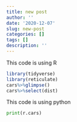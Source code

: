 ```yaml
---
title: new post
author: ''
date: '2020-12-07'
slug: new-post
categories: []
tags: []
description: ''
---
```

This code is using R
```R
library(tidyverse)
library(reticulate)
cars%>%glimpse()
cars%>%select(dist)
```
This code is using python

```python

print(r.cars)
```